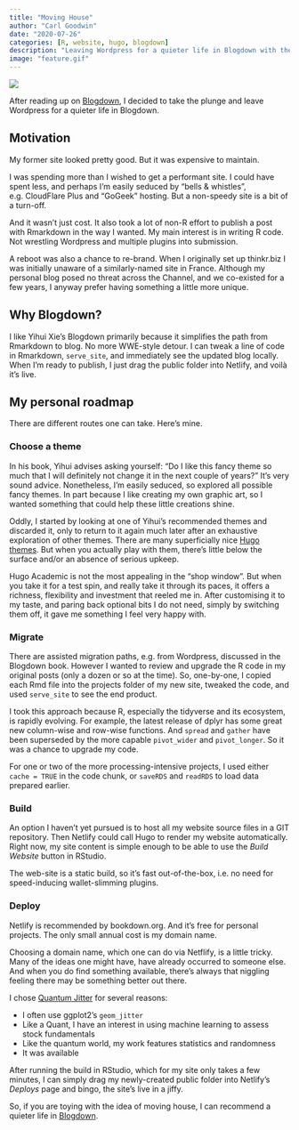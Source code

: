 ```yaml
---
title: "Moving House"
author: "Carl Goodwin"
date: "2020-07-26"
categories: [R, website, hugo, blogdown]
description: "Leaving Wordpress for a quieter life in Blogdown with the Hugo Academic theme"
image: "feature.gif"
---
```


![](feature.gif)

After reading up on [Blogdown](https://bookdown.org/yihui/blogdown/), I decided to take the plunge and leave Wordpress for a quieter life in Blogdown.

## Motivation

My former site looked pretty good. But it was expensive to maintain.

I was spending more than I wished to get a performant site. I could have spent less, and perhaps I'm easily seduced by "bells & whistles", e.g. CloudFlare Plus and "GoGeek" hosting. But a non-speedy site is a bit of a turn-off.

And it wasn't just cost. It also took a lot of non-R effort to publish a post with Rmarkdown in the way I wanted. My main interest is in writing R code. Not wrestling Wordpress and multiple plugins into submission.

A reboot was also a chance to re-brand. When I originally set up thinkr.biz I was initially unaware of a similarly-named site in France. Although my personal blog posed no threat across the Channel, and we co-existed for a few years, I anyway prefer having something a little more unique.

## Why Blogdown?

I like Yihui Xie's Blogdown primarily because it simplifies the path from Rmarkdown to blog. No more WWE-style detour. I can tweak a line of code in Rmarkdown, `serve_site`, and immediately see the updated blog locally. When I'm ready to publish, I just drag the public folder into Netlify, and voilà it's live.

## My personal roadmap

There are different routes one can take. Here's mine.

### Choose a theme

In his book, Yihui advises asking yourself: "Do I like this fancy theme so much that I will definitely not change it in the next couple of years?" It's very sound advice. Nonetheless, I'm easily seduced, so explored all possible fancy themes. In part because I like creating my own graphic art, so I wanted something that could help these little creations shine.

Oddly, I started by looking at one of Yihui's recommended themes and discarded it, only to return to it again much later after an exhaustive exploration of other themes. There are many superficially nice [Hugo themes](https://themes.gohugo.io). But when you actually play with them, there's little below the surface and/or an absence of serious upkeep.

Hugo Academic is not the most appealing in the "shop window". But when you take it for a test spin, and really take it through its paces, it offers a richness, flexibility and investment that reeled me in. After customising it to my taste, and paring back optional bits I do not need, simply by switching them off, it gave me something I feel very happy with.

### Migrate

There are assisted migration paths, e.g. from Wordpress, discussed in the Blogdown book. However I wanted to review and upgrade the R code in my original posts (only a dozen or so at the time). So, one-by-one, I copied each Rmd file into the projects folder of my new site, tweaked the code, and used `serve_site` to see the end product.

I took this approach because R, especially the tidyverse and its ecosystem, is rapidly evolving. For example, the latest release of dplyr has some great new column-wise and row-wise functions. And `spread` and `gather` have been superseded by the more capable `pivot_wider` and `pivot_longer`. So it was a chance to upgrade my code.

For one or two of the more processing-intensive projects, I used either `cache = TRUE` in the code chunk, or `saveRDS` and `readRDS` to load data prepared earlier.

### Build

An option I haven't yet pursued is to host all my website source files in a GIT repository. Then Netlify could call Hugo to render my website automatically. Right now, my site content is simple enough to be able to use the *Build Website* button in RStudio.

The web-site is a static build, so it's fast out-of-the-box, i.e. no need for speed-inducing wallet-slimming plugins.

### Deploy

Netlify is recommended by bookdown.org. And it's free for personal projects. The only small annual cost is my domain name.

Choosing a domain name, which one can do via Netflify, is a little tricky. Many of the ideas one might have, have already occurred to someone else. And when you do find something available, there's always that niggling feeling there may be something better out there.

I chose [Quantum Jitter](/) for several reasons:

-   I often use ggplot2's `geom_jitter`
-   Like a Quant, I have an interest in using machine learning to assess stock fundamentals
-   Like the quantum world, my work features statistics and randomness
-   It was available

After running the build in RStudio, which for my site only takes a few minutes, I can simply drag my newly-created public folder into Netlify's *Deploys* page and bingo, the site's live in a jiffy.

So, if you are toying with the idea of moving house, I can recommend a quieter life in [Blogdown](https://bookdown.org/yihui/blogdown/).
